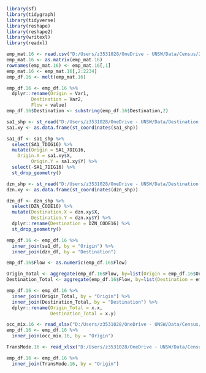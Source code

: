 ```r
library(sf)
library(tidygraph)
library(tidyverse)
library(reshape)
library(reshape2)
library(writexl)
library(readxl)
```

```r
emp_mat.16 <- read.csv("D:/Users/z3531028/OneDrive - UNSW/Data/Census/2016/Demographic/GS_2016_JourneyToWork.csv")
emp_mat.16 <- as.matrix(emp_mat.16)
rownames(emp_mat.16) <- emp_mat.16[,1]
emp_mat.16 <- emp_mat.16[,2:2234]
emp_df.16 <- melt(emp_mat.16)

emp_df.16 <- emp_df.16 %>% 
  dplyr::rename(Origin = Var1,
         Destination = Var2,
         Flow = value)
emp_df.16$Destination <- substring(emp_df.16$Destination,2)

```

```r
sa1_shp <- st_read("D:/Users/z3531028/OneDrive - UNSW/Data/Destination Zone/SA1_Centre_Mass.shp")
sa1.xy <- as.data.frame(st_coordinates(sa1_shp))

sa1_df <- sa1_shp %>% 
  select(SA1_7DIG16) %>% 
  mutate(Origin = SA1_7DIG16,
    Origin.X = sa1.xy$X,
         Origin.Y = sa1.xy$Y) %>% 
  select(-SA1_7DIG16) %>% 
  st_drop_geometry()
```

```r
dzn_shp <- st_read("D:/Users/z3531028/OneDrive - UNSW/Data/Destination Zone/DZN_Centre_Mass.shp")
dzn.xy <- as.data.frame(st_coordinates(dzn_shp))

dzn_df <- dzn_shp %>% 
  select(DZN_CODE16) %>% 
  mutate(Destination.X = dzn.xy$X,
         Destination.Y = dzn.xy$Y) %>% 
  dplyr::rename(Destination = DZN_CODE16) %>% 
  st_drop_geometry()
```



```r
emp_df.16 <- emp_df.16 %>% 
  inner_join(sa1_df, by = "Origin") %>% 
  inner_join(dzn_df, by = "Destination")
```

```r
emp_df.16$Flow <- as.numeric(emp_df.16$Flow)

Origin_Total <- aggregate(emp_df.16$Flow, by=list(Origin = emp_df.16$Origin), FUN = sum)
Destination_Total <- aggregate(emp_df.16$Flow, by=list(Destination = emp_df.16$Destination), FUN = sum)

emp_df.16 <- emp_df.16 %>%
  inner_join(Origin_Total, by = "Origin") %>% 
  inner_join(Destination_Total, by = "Destination") %>% 
  dplyr::rename(Origin_Total = x.x,
                Destination_Total = x.y)
```


```r
occ_mix.16 <- read_xlsx("D:/Users/z3531028/OneDrive - UNSW/Data/Census/2016/Demographic/GS_2016_Occupation_Mix_SA1.xlsx")
emp_df.16 <- emp_df.16 %>% 
  inner_join(occ_mix.16, by = "Origin")
```

```r
TransMode.16 <- read_xlsx("D:/Users/z3531028/OneDrive - UNSW/Data/Census/2016/Demographic/GS_2016_TransportMode.xlsx")

emp_df.16 <- emp_df.16 %>% 
  inner_join(TransMode.16, by = "Origin")
```

```r

```

